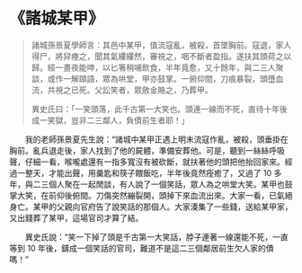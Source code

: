 # 《諸城某甲》

> 諸城孫景夏學師言：其邑中某甲，值流寇亂，被殺，首墜胸前。寇退，家人得尸，將舁瘞之，聞其氣縷縷然，審視之，咽不斷者盈指。遂扶其頭荷之以歸。經一晝夜能呻，以匕箸稍哺飲食，半年竟愈，又十餘年，與二三人聚談，或作一解頤語，眾為哄堂，甲亦鼓掌。一俯仰間，刀痕暴裂，頭墮血流，共視之已死。父訟笑者，眾斂金賂之，乃葬甲。
>
> 異史氏曰：「一笑頭落，此千古第一大笑也。頭連一線而不死，直待十年後成一笑獄，豈非二三鄰人，負債前生者耶！」

&emsp;&emsp;我的老師孫景夏先生說：“諸城中某甲正遇上明末流寇作亂，被殺，頭垂掛在胸前。亂兵退走後，家人找到了他的屍體，準備安葬他。可是，聽到一絲絲呼吸聲，仔細一看，喉嚨處還有一指多寬沒有被砍斷，就扶著他的頭把他抬回家來。經過一整天，才能出聲，用羹匙和筷子餵飯吃，半年後竟然痊癒了，又過了 10 多年，與二三個人聚在一起閒談，有人說了一個笑話，眾人為之哄堂大笑。某甲也鼓掌大笑，在前仰後俯間。刀傷突然繃裂開，頭掉下來血流出來。大家一看，已氣絕身亡。某甲的父親向官府告了說笑話的那個人。大家湊集了一些錢，送給某甲家，又出錢葬了某甲，這場官司才算了結。

&emsp;&emsp;異史氏說：“笑一下掉了頭是千古第一大笑話，脖子連著一線還能不死，一直等到 10 年後，鑄成一個笑話的官司，難道不是這二三個鄰居前生欠人家的債嗎！”
